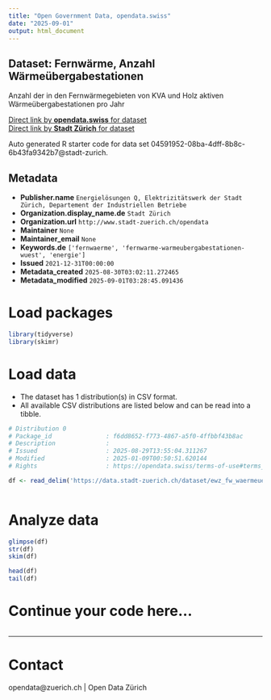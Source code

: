 ```yaml
---
title: "Open Government Data, opendata.swiss"
date: "2025-09-01"
output: html_document
---
```


## Dataset: Fernwärme, Anzahl Wärmeübergabestationen


Anzahl der in den Fernwärmegebieten von KVA und Holz aktiven Wärmeübergabestationen pro Jahr


[Direct link by **opendata.swiss** for dataset](https://opendata.swiss/de/dataset/fernwarme-anzahl-warmeubergabestationen)<br>
[Direct link by **Stadt Zürich** for dataset](https://data.stadt-zuerich.ch/dataset/ewz_fw_waermeuebergabestationen_kva_und_holz)

Auto generated R starter code for data set 04591952-08ba-4dff-8b8c-6b43fa9342b7@stadt-zurich.

## Metadata

- **Publisher.name** `Energielösungen Q, Elektrizitätswerk der Stadt Zürich, Departement der Industriellen Betriebe`
- **Organization.display_name.de** `Stadt Zürich`
- **Organization.url** `http://www.stadt-zuerich.ch/opendata`
- **Maintainer** `None`
- **Maintainer_email** `None`
- **Keywords.de** `['fernwaerme', 'fernwarme-warmeubergabestationen-wuest', 'energie']`
- **Issued** `2021-12-31T00:00:00`
- **Metadata_created** `2025-08-30T03:02:11.272465`
- **Metadata_modified** `2025-09-01T03:28:45.091436`


# Load packages

```r

library(tidyverse)
library(skimr)

```

# Load data

-   The dataset has 1 distribution(s) in CSV format.
-   All available CSV distributions are listed below and can be read into a tibble.

```r

# Distribution 0
# Package_id               : f6dd8652-f773-4867-a5f0-4ffbbf43b8ac
# Description              : 
# Issued                   : 2025-08-29T13:55:04.311267
# Modified                 : 2025-01-09T00:50:51.620144
# Rights                   : https://opendata.swiss/terms-of-use#terms_open

df <- read_delim('https://data.stadt-zuerich.ch/dataset/ewz_fw_waermeuebergabestationen_kva_und_holz/download/fw_waermeuebergabestationen_kva_und_holz.csv')



```

# Analyze data

```r

glimpse(df)
str(df)
skim(df)

head(df)
tail(df)

```

# Continue your code here...

```r

```

------------------------------------------------------------------------

# Contact

opendata@zuerich.ch | Open Data Zürich
